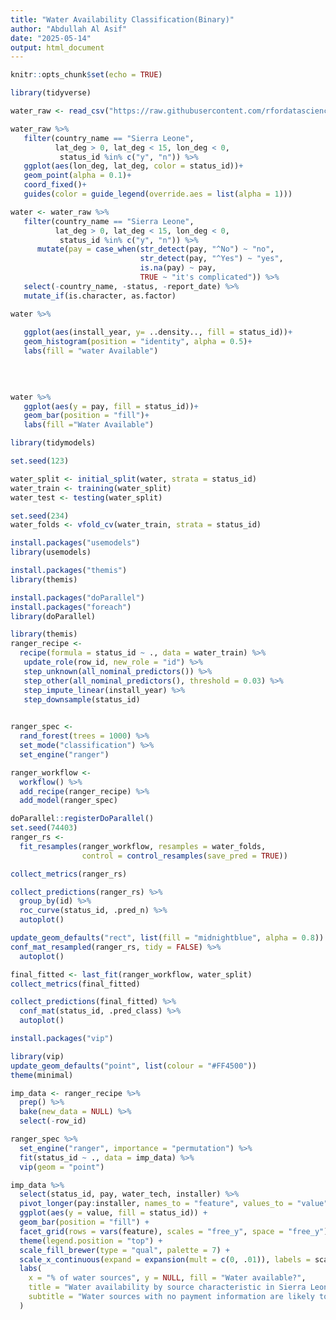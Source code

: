---
title: "Water Availability Classification(Binary)"
author: "Abdullah Al Asif"
date: "2025-05-14"
output: html_document
---

```{r setup, include=FALSE}
knitr::opts_chunk$set(echo = TRUE)
```

```{r}

library(tidyverse)

water_raw <- read_csv("https://raw.githubusercontent.com/rfordatascience/tidytuesday/master/data/2021/2021-05-04/water.csv")

```
```{r}
water_raw %>% 
   filter(country_name == "Sierra Leone",
          lat_deg > 0, lat_deg < 15, lon_deg < 0,
           status_id %in% c("y", "n")) %>% 
   ggplot(aes(lon_deg, lat_deg, color = status_id))+
   geom_point(alpha = 0.1)+
   coord_fixed()+
   guides(color = guide_legend(override.aes = list(alpha = 1)))
```

```{r}

water <- water_raw %>% 
   filter(country_name == "Sierra Leone",
          lat_deg > 0, lat_deg < 15, lon_deg < 0,
           status_id %in% c("y", "n")) %>% 
      mutate(pay = case_when(str_detect(pay, "^No") ~ "no",
                             str_detect(pay, "^Yes") ~ "yes",
                             is.na(pay) ~ pay,
                             TRUE ~ "it's complicated")) %>% 
   select(-country_name, -status, -report_date) %>% 
   mutate_if(is.character, as.factor)


```



```{r}
water %>% 
   
   ggplot(aes(install_year, y= ..density.., fill = status_id))+
   geom_histogram(position = "identity", alpha = 0.5)+
   labs(fill = "water Available")
   
   
   
```
```{r}

water %>% 
   ggplot(aes(y = pay, fill = status_id))+
   geom_bar(position = "fill")+
   labs(fill ="Water Available")


```

```{r}

library(tidymodels)

set.seed(123)

water_split <- initial_split(water, strata = status_id)
water_train <- training(water_split)
water_test <- testing(water_split)

set.seed(234)
water_folds <- vfold_cv(water_train, strata = status_id)

```


```{r}
install.packages("usemodels")
library(usemodels)

```
```{r}
install.packages("themis")
library(themis)
```
```{r}
install.packages("doParallel")
install.packages("foreach")
library(doParallel)
```


```{r}
library(themis)
ranger_recipe <- 
  recipe(formula = status_id ~ ., data = water_train) %>% 
   update_role(row_id, new_role = "id") %>% 
   step_unknown(all_nominal_predictors()) %>% 
   step_other(all_nominal_predictors(), threshold = 0.03) %>% 
   step_impute_linear(install_year) %>% 
   step_downsample(status_id)
   

ranger_spec <- 
  rand_forest(trees = 1000) %>% 
  set_mode("classification") %>% 
  set_engine("ranger") 

ranger_workflow <- 
  workflow() %>% 
  add_recipe(ranger_recipe) %>% 
  add_model(ranger_spec) 

doParallel::registerDoParallel()
set.seed(74403)
ranger_rs <-
  fit_resamples(ranger_workflow, resamples = water_folds,
                control = control_resamples(save_pred = TRUE))
```

```{r}
collect_metrics(ranger_rs)
```
```{r}
collect_predictions(ranger_rs) %>%
  group_by(id) %>%
  roc_curve(status_id, .pred_n) %>%
  autoplot()
```
```{r}


update_geom_defaults("rect", list(fill = "midnightblue", alpha = 0.8))
conf_mat_resampled(ranger_rs, tidy = FALSE) %>%
  autoplot()


```

```{r}
final_fitted <- last_fit(ranger_workflow, water_split)
collect_metrics(final_fitted)


```

```{r}
collect_predictions(final_fitted) %>%
  conf_mat(status_id, .pred_class) %>%
  autoplot()
```


```{r}
install.packages("vip")

```


```{r}

library(vip)
update_geom_defaults("point", list(colour = "#FF4500"))
theme(minimal)

imp_data <- ranger_recipe %>%
  prep() %>%
  bake(new_data = NULL) %>%
  select(-row_id)

ranger_spec %>%
  set_engine("ranger", importance = "permutation") %>%
  fit(status_id ~ ., data = imp_data) %>%
  vip(geom = "point")


```
```{r}

imp_data %>%
  select(status_id, pay, water_tech, installer) %>%
  pivot_longer(pay:installer, names_to = "feature", values_to = "value") %>%
  ggplot(aes(y = value, fill = status_id)) +
  geom_bar(position = "fill") +
  facet_grid(rows = vars(feature), scales = "free_y", space = "free_y") +
  theme(legend.position = "top") +
  scale_fill_brewer(type = "qual", palette = 7) +
  scale_x_continuous(expand = expansion(mult = c(0, .01)), labels = scales::percent) +
  labs(
    x = "% of water sources", y = NULL, fill = "Water available?",
    title = "Water availability by source characteristic in Sierra Leone",
    subtitle = "Water sources with no payment information are likely to have no water available"
  )

```


